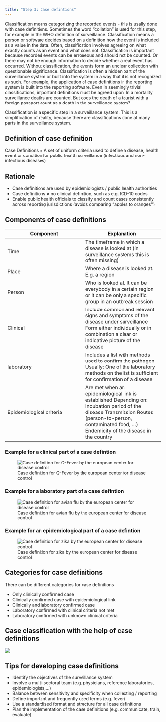 ```yaml
---
title: "Step 3: Case defintions"
---
```



Classification means categorizing the recorded events - this is usally done with case definitions. Sometimes the word "collation" is used for this step, for example in the WHO definition of surveillance. Classification means a person or software decides based on a definition how the event is included as a value in the data. Often, classification involves agreeing on what exactly counts as an event and what does not. Classification is important because recorded events can be erroneous and should not be counted. Or there may not be enough information to decide whether a real event has occurred. Without classification, the events form an unclear collection with questionable significance. Classification is often a hidden part of the surveillance system or built into the system in a way that it is not recognized as such. For example, the application of case definitions in the reporting system is built into the reporting software. Even in seemingly trivial classifications, important definitions must be agreed upon: In a mortality surveillance deaths are counted. But does the death of a tourist with a foreign passport count as a death in the surveillance system?

Classification is a specific step in a surveillance system. This is a simplification of reality, because there are classifications done at many parts in the surveillance system. 

## Definition of case definition
Case Definitions = A set of uniform criteria used to define a disease, health event or condition for public health surveillance (infectious and non-infectious diseases)

## Rationale
- Case definitions are used by epidemiologists / public health authorities 
- Case definitions ≠ no clinical definition, such as e.g. ICD-10 codes
- Enable public health officials to classify and count cases consistently across reporting jurisdictions (avoids comparing “apples to oranges’’)

## Components of case definitions

|Component|Explanation|
|---|---|
|Time|The timeframe in which a disease is looked at (in surveillance systems this is often missing)|
|Place|Where a disease is looked at. E.g. a region|
|Person|Who is looked at. It can be everybody in a certain region or it can be only a specific group in an outbreak session|
|Clinical|Include common and relevant signs and symptoms of the disease under surveillance Form either individually or in combination a clear or indicative picture of the disease|
|laboratory|Includes a list with methods used to confirm the pathogen Usually: One of the laboratory methods on the list is sufficient for confirmation of a disease|
|Epidemiological criteria|Are met when an epidemiological link is established Depending on: Incubation period of the disease Transmission Routes (person-to-person, contaminated food, …) Endemicity of the disease in the country |

### Example for a clinical part of a case defintion
![Case definition for Q-Fever by the european center for disease control](../img/steps_casedefinitions_qfever.png)

### Example for a laboratory part of a case defintion
![Case definition for avian flu  by the european center for disease control](../img/steps_casedefinitions_avian.png)

### Example for an epidemiological part of a case defintion
![Case definition for zika by the european center for disease control](../img/steps_casedefinitions_zika.png)

## Categories for case definitions
There can be different categories for case definitions

- Only clinically confirmed case
- Clinically confirmed case with epidemiological link
- Clinically and laboratory confirmed case
- Laboratory confirmed with clinical criteria not met
- Laboratory confirmed with unknown clinical criteria

## Case classification with the help of case definitions
![](../img/steps_casedefinitions_caseclassification.png)

## Tips for developing case definitions
- Identify the objectives of the surveillance system
- Involve a multi-sectoral team (e.g. physicians, reference laboratories, epidemiologists,…)
- Balance between sensitivity and specificity when collecting / reporting
- Define important and frequently used terms (e.g. fever)
- Use a standardised format and structure for all case definitions
- Plan the implementation of the case definitions (e.g. communicate, train, evaluate) 


